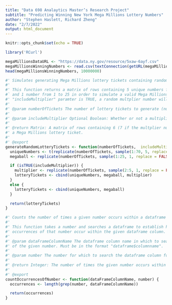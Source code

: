 ```yaml
---
title: "Data 698 Analaytics Master’s Research Project"
subtitle: "Predicting Winning New York Mega Millions Lottery Numbers"
author: "Stephen Haslett, Richard Zheng"
date: "2/7/2022"
output: html_document
---
```


```r
knitr::opts_chunk$set(echo = TRUE)

library('RCurl')
```


```r
megaMillionsDataURL <- "https://data.ny.gov/resource/5xaw-6ayf.csv"
megaMillionsWinningNumbers <- read.csv(textConnection(getURL(megaMillionsDataURL)))
head(megaMillionsWinningNumbers, 10000000)
```

```r
#' Simulates generating Mega Millions lottery tickets containing random numbers.
#'
#' This function returns a matrix of rows containing 5 unique numbers from 1 to 70,
#` and 1 number from 1 to 25 in order to simulate a valid Mega Millions lottery ticket. If the
#' "includeMultiplier" paramter is TRUE, a random multplier number will also be included in the results.
#'
#' @param numberOfTickets The number of lottery tickets to generate (number of repetions).
#'
#' @param includeMultiplier Optional Boolean: Whether or not a multiplier number should be included in the results.
#'
#' @return Matrix: A matrix of rows containing 6 (7 if the multplier number is included) random numbers representing
#' a Mega Millions lottery ticket.
#'
#' @export
generateRandomLotteryTickets <- function(numberOfTickets,  includeMultiplier = FALSE) {
  uniqueNumbers <- t(replicate(numberOfTickets, sample(1:70, 5, replace = FALSE)))
  megaball <- replicate(numberOfTickets, sample(1:25, 1, replace = FALSE))

  if (isTRUE(includeMultiplier)) {
    multiplier <- replicate(numberOfTickets, sample(2:5, 1, replace = FALSE))
    lotteryTickets <- cbind(uniqueNumbers, megaball, multiplier)
  }
  else {
    lotteryTickets <- cbind(uniqueNumbers, megaball)
  }

  return(lotteryTickets)
}
```


```r
#' Counts the number of times a given number occurs within a dataframe column.
#'
#' This function takes a number and searches a dataframe to establish how many
#' occurrences of that number occur within the given dataframe column.
#'
#' @param dataFrameColumnName The dataframe column name in which to search for the number of occurrences
#' of the given number. Must be in the format "dataframe$columnname".
#'
#' @param number The number for which to search the dataframe column for occurrences.
#'
#' @return Integer: The number of times the given number occurs within the given dataframe column.
#'
#' @export
countOccurrencesOfNumber <- function(dataFrameColumnName, number) {
  occurrences <- length(grep(number, dataFrameColumnName))

  return(occurrences)
}
```


